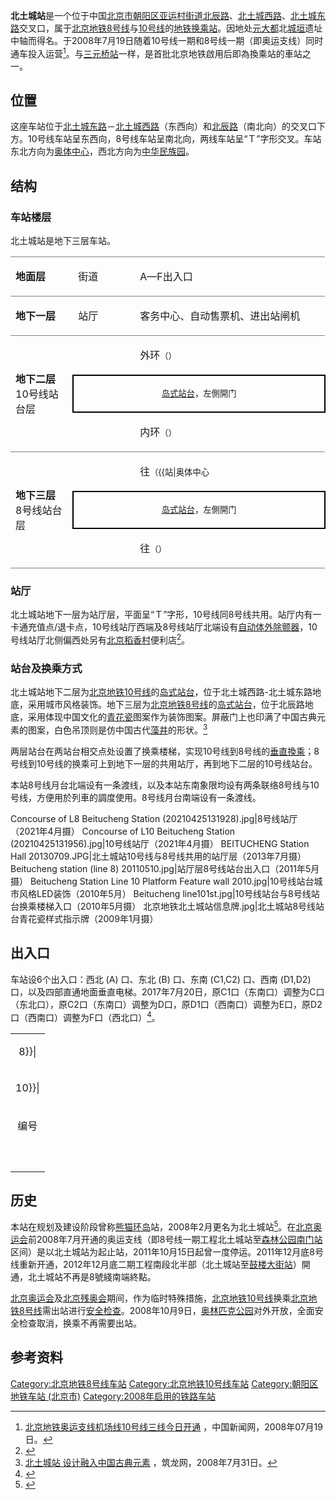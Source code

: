 {{noteTA
|G1=Railway}}
{{Infobox station
|name = 北土城
|eng_name = Beitucheng
|former = 熊猫环岛站
|linecolour = {{北京地铁颜色|8}}
|linecolour2 = {{北京地铁颜色|10}}
|image = Platform of L8 Beitucheng Station (20210217194013).jpg
|caption = 北土城站8号线站台<br />[[File:Platform_of_L10_Beitucheng_Station_(20211123154412).jpg|300px]]<br />北土城站10号线站台
|other_name = 
|country = {{PRC}}
|borough = [[北京市|北京市]][[朝阳区_(北京市)|朝阳区]][[亚运村街道|亚运村街道]]
|address = [[北辰路_(北京)|北辰路]]、[[北土城西路|北土城西路]]、[[北土城东路|北土城东路]]交叉口
|coordinates = {{Coord|39.97570|116.38797|type:railwaystation_region:CN-11_source:GoogleMaps|display=inline,title}}
|elevation =
|operator = [[北京市地铁运营有限公司|北京市地铁运营有限公司]]
|lines = {{北京地铁线路名|8|SL}}<br />{{北京地铁线路名|10|SL}}
|distance = 
|platform = 各1座[[岛式站台|岛式站台]]
|tracks = 各2条
|bus_routes = 
|bus_stands = 
|connections = 公交站：洼里南口
|structure = 地下车站
|hall = 整体式站厅
|depth = 
|levels = 
|interchange = 通过站厅换乘、[[垂直轉乘|垂直轉乘]]
|exits = 6個
|elevator = 
|escalator = 
|architect = 
|architectural_style = 
|colour = {{北京地铁线路名|8|S}}：白色、青花蓝<ref>{{cite news|url=http://news.163.com/06/1207/02/31N4P66D000120GU.html|title=奥运支线车站将“四季分明”|publisher=[[京华时报|京华时报]]|date=2006-12-07|accessdate=2018-04-02|archive-url=https://web.archive.org/web/20180402225448/http://news.163.com/06/1207/02/31N4P66D000120GU.html|archive-date=2018-04-02|dead-url=yes}}</ref><br />{{北京地铁线路名|10|S}}：白色
|type = 
|status = 运营中
|code = 
|zone = 
|classification = 
|website = 
|built = 
|opened = 2008年7月19日
|pass_year = 
|passengers = 
|pass_system = 
|pass_rank = 
|mpassengers = 
|trains = 
|station_hours = 
|hours = 
|first = {{collapsible list
 |title = 　
 |
{{北京地铁线路名|8|S}}
:往{{北京地铁起讫站|8|R}}：05:05
:往{{北京地铁起讫站|8|L}}：05:41<br />
{{北京地铁线路名|10|S}}
:内环：05:10
:外环：06:05
}}
|last = {{collapsible list
 |title = 　
 |
{{北京地铁线路名|8|S}}
:往{{北京地铁起讫站|8|R}}：22:40
:往{{北京地铁起讫站|8|L}}：23:19<br />
{{北京地铁线路名|10|S}}
:内环：21:03
:内环往{{站|巴沟}}：22:48
:内环往{{站|成寿寺}}：23:12
:外环：22:18
:外环往{{站|车道沟}}：00:03
}}
|adjacent = {{Adjacent stations|system=北京地铁
|line1=8|left1=奥体中心|right1=安华桥|note-left1=0.900km|note-mid1=距离[[朱辛庄站|朱辛庄]]20.642km|note-right1=1.018km
|line2=10|left2=健德门|right2=安贞门|note-left2=1.100km|note-mid2=距离[[巴沟站|巴沟]]8.597km|note-right2=1.020km}}
|other_services = 
|route_map = {{Routemap|inline=yes|map=
utSTRf\utSTRg\\\\~~ ~~{{rmr|Licon=U|{{stl|北京地铁|奥体中心}}}}，8号线
utABZg2\utABZg2!~utSTRc3\utSTRc3\\\
utSTR+tc1\utABZg+4!~utSTRc1\utSTR2+4\utSTRc3\\
utSTR\utABZg2\utSTRc13\utSTR2+4\utSTRc3\
utSTR+BSl\utSTR+BSr!~utSTRc1\utSTR2+4\utSTRc13\utSTR2+4\utSTRc3
\utSTR+BSl\utSTR+BSr\utSTRc1\utSTR2+4\utSTRc13\utSTR2+4\utSTRc3
\utSTRgq\utKRZtu\utKRZtu\utSTRq+BSe\utSTRq+BSe!~utSTRc1\utKRZq2+4to\utSTRq+tc13\utABZq+4\utSTRgq~~ ~~{{rmr|Licon=L|{{stl|北京地铁|健德门}}}}，10号线
\utSTRfq\utKRZtu\utKRZtu\utSTRq+BSa\utSTRq+BSa\utSTRq+tc1\utKRZq2+4to\utSTRq+tc3\utSTRfq~~ ~~{{rmr|Licon=R|{{stl|北京地铁|安贞门}}}}，10号线
\\utSTR\utSTR\\\\utSTRc1\utSTRl+4\utCONTfq~~ ~~{{rmr|Licon=R|{{stl|北京地铁|安贞门}}}}，10号线
utSTR+tc2\utABZg3\\\\
utABZg+1\utSTR+tc4\\\\
utSTRf\utSTRg\\\\~~ ~~{{rmr|Licon=D|{{stl|北京地铁|安华桥}}}}，8号线
}}
}}
'''北土城站'''是一个位于中国[[北京市|北京市]][[朝阳区_(北京市)|朝阳区]][[亚运村街道|亚运村街道]][[北辰路_(北京)|北辰路]]、[[北土城西路|北土城西路]]、[[北土城东路|北土城东路]]交叉口，属于[[北京地铁|北京地铁]][[北京地铁8号线|8号线]]与[[北京地铁10号线|10号线]]的[[地铁车站|地铁]][[换乘站|换乘站]]。因地处[[元大都|元大都]]北[[城垣|城垣]]遗址中轴而得名。于2008年7月19日随着10号线一期和8号线一期（即奥运支线）同时通车投入运营<ref>[http://www.chinanews.com/olympic/news/2008/07-19/1317659.shtml 北京地铁奥运支线机场线10号线三线今日开通] {{Wayback|url=http://www.chinanews.com/olympic/news/2008/07-19/1317659.shtml |date=20131203032146 }}，中国新闻网，2008年07月19日。</ref>。与[[三元桥站|三元桥站]]一样，是首批北京地铁啟用后即為換乘站的車站之一。

== 位置 ==
这座车站位于[[北土城东路|北土城东路]]－[[北土城西路|北土城西路]]（东西向）和[[北辰路_(北京)|北辰路]]（南北向）的交叉口下方。10号线车站呈东西向，8号线车站呈南北向，两线车站呈“Ｔ”字形交叉。车站东北方向为[[奥体中心_(北京)|奥体中心]]，西北方向为[[中华民族园|中华民族园]]。

== 结构 ==
=== 车站楼层 ===
北土城站是地下三层车站。
{|cellspacing=0 cellpadding=3
|style="border-top:solid 1px gray;border-bottom:solid 1px gray;" width=100|'''地面层'''
|style="border-top:solid 1px gray;border-bottom:solid 1px gray;" width=100|街道
|style="border-top:solid 1px gray;border-bottom:solid 1px gray;" width=350|A—F出入口
|-
|style="border-bottom:solid 1px gray;"|'''地下一层'''<br />{{nowrap|8、10号线站厅层}}
|style="border-bottom:solid 1px gray;"|站厅
|style="border-bottom:solid 1px gray;"|客务中心、自动售票机、进出站闸机
|-
|style="border-bottom:solid 1px gray;" rowspan=3|'''地下二层'''<br />10号线站台层
|{{arrow|L}}
|{{北京地铁线路名|10|c}}外环<small>（{{站|健德门}}）</small>
|-
|style="border-right:solid 2px black;border-left:solid 2px black;border-top:solid 2px black;border-bottom:solid 2px black;" colspan=2|<center><small>[[岛式站台|岛式站台]]，左側開门</small></center>
|-
|style="border-bottom:solid 1px gray;"|{{arrow|R}}
|style="border-bottom:solid 1px gray;"|{{北京地铁线路名|10|c}}内环<small>（{{站|安贞门}}）</small>
|-
|style="border-bottom:solid 1px gray;" rowspan=3|'''地下三层'''<br />8号线站台层
|{{arrow|L}}
|{{北京地铁线路名|8|c}}往{{站|朱辛庄}}<small>（{{站|奥体中心||北京市}}）</small>
|-
|style="border-right:solid 2px black;border-left:solid 2px black;border-top:solid 2px black;border-bottom:solid 2px black;" colspan=2|<center><small>[[岛式站台|岛式站台]]，左側開门</small></center>
|-
|style="border-bottom:solid 1px gray;"|{{arrow|R}}
|style="border-bottom:solid 1px gray;"|{{北京地铁线路名|8|c}}往{{站|瀛海}}<small>（{{站|安华桥}}）</small>
|}

=== 站厅 ===
北土城站地下一层为站厅层，平面呈“Ｔ”字形，10号线同8号线共用。站厅内有一卡通充值点/退卡点，10号线站厅西端及8号线站厅北端设有[[自动体外除颤器|自动体外除颤器]]，10号线站厅北侧偏西处另有[[北京稻香村|北京稻香村]]便利店<ref>{{cite news|url=http://bj.people.com.cn/n2/2021/1228/c82840-35070712.html|title=北京稻香村进地铁 “地稻小店”开张|work=[[北京青年报|北京青年报]]|date=2021-12-28|accessdate=2022-02-03|archive-date=2022-02-01|archive-url=https://web.archive.org/web/20220201195649/http://bj.people.com.cn/n2/2021/1228/c82840-35070712.html|dead-url=no}}</ref>。

=== 站台及换乘方式 ===
北土城站地下二层为[[北京地铁10号线|北京地铁10号线]]的[[岛式站台|岛式站台]]，位于北土城西路-北土城东路地底，采用城市风格装饰。地下三层为[[北京地铁8号线|北京地铁8号线]]的[[岛式站台|岛式站台]]，位于北辰路地底，采用体现中国文化的[[青花瓷|青花瓷]]图案作为装饰图案。屏蔽门上也印满了中国古典元素的图案，白色吊顶则是仿中国古代[[藻井|藻井]]的形状。<ref>[http://news.zhulong.com/read86307.htm 北土城站 设计融入中国古典元素] {{Wayback|url=http://news.zhulong.com/read86307.htm |date=20150510022641 }}，筑龙网，2008年7月31日。</ref>

两层站台在两站台相交点处设置了换乘楼梯，实现10号线到8号线的[[垂直換乘|垂直換乘]]；8号线到10号线的换乘可上到地下一层的共用站厅，再到地下二层的10号线站台。

本站8号线月台北端设有一条渡线，以及本站东南象限均设有两条联络8号线与10号线，方便用於列車的調度使用。8号线月台南端设有一条渡线。
{{multiple image|direction=vertical|align=center|width=700
|image1=Platform panorama of L10 Beitucheng Station (20180310111209).jpg|caption1=<center>10号线站台全景图（2018年3月摄）</center>
|image2=Platform panorama of L8 Beitucheng Station (20170620153606).jpg|caption2=<center>8号线站台全景图（2017年6月摄）</center>
}}
<gallery>
Concourse of L8 Beitucheng Station (20210425131928).jpg|8号线站厅（2021年4月摄）
Concourse of L10 Beitucheng Station (20210425131956).jpg|10号线站厅（2021年4月摄）
BEITUCHENG Station Hall 20130709.JPG|北土城站10号线与8号线共用的站厅层（2013年7月摄）
Beitucheng station (line 8) 20110510.jpg|站厅层8号线站台出入口（2011年5月摄）
Beitucheng Station Line 10 Platform Feature wall 2010.jpg|10号线站台城市风格LED装饰（2010年5月）
Beitucheng line101st.jpg|10号线站台与8号线站台换乘楼梯入口（2010年5月摄）
北京地铁北土城站信息牌.jpg|北土城站8号线站台青花瓷样式指示牌（2009年1月摄）
</gallery>

== 出入口 ==
车站设6个出入口：西北 (A) 口、东北 (B) 口、东南 (C1,C2) 口、西南 (D1,D2) 口，以及四部直通地面垂直电梯。2017年7月20日，原C1口（东南口）调整为C口（东北口），原C2口（东南口）调整为D口，原D1口（西南口）调整为E口，原D2口（西南口）调整为F口（西北口）<ref>{{cite web|url=https://mp.weixin.qq.com/s/Araw6tnmthFae5jkfoT-yw|title=北土城站出入口编号调整|publisher=北京地铁订阅号|date=2017-07-21|accessdate=2021-04-08}}</ref>。
{| class="wikitable"
| colspan="5" align="center" bgcolor={{北京地铁颜色|8}}|
|-
| colspan="5" align="center" bgcolor={{北京地铁颜色|10}}|
|-
! 编号
! 指示
! 建议前往的目的地
! 照片
! 无障碍设施
|-
|{{港鐵出口|A|附=升}}
|北辰路（西侧）
|[[中华民族园|中华民族园]]
|[[File:Exit_A_of_Beitucheng_Station_(20210221125955).jpg|150px]]
|[[File:Exit_A_lift_of_Beitucheng_Station_(20210221130128).jpg|150px]]
|-
|{{港鐵出口|B}}
|北辰路（东侧）
|
|[[File:Exit_B_of_Beitucheng_Station_(20210221133645).jpg|150px]]
|{{n/a}}
|-
|{{港鐵出口|C|附=升}}
|北土城东路（北侧）
|
|[[File:Exit_C_of_Beitucheng_Station_(20210221130703).jpg|150px]]
|[[File:Exit_C_lift_of_Beitucheng_Station_(20210221130611).jpg|150px]]
|-
|{{港鐵出口|D}}
|北土城东路（南侧）
|[[元大都城垣遗址公园|元大都城垣遗址公园]]、安贞西里
|[[File:Exit_D_of_Beitucheng_Station_(20210221133245).jpg|150px]]
|{{n/a}}
|-
|{{港鐵出口|E}}
|北土城西路（南侧）
|[[元大都城垣遗址公园|元大都城垣遗址公园]]、裕民东里
|[[File:Exit_E_of_Beitucheng_Station_(20210221131342).jpg|150px]]
|{{n/a}}
|-
|{{港鐵出口|F}}
|北土城西路（北侧）
|中华民族园
|[[File:Exit_F_of_Beitucheng_Station_(20210221130305).jpg|150px]]
|{{n/a}}
|-
| bgcolor="#EEEEEE" colspan=5 | {{港鐵出口|註=升}}
|}

== 历史 ==
本站在规划及建设阶段曾称[[熊猫环岛|熊猫环岛]]站，2008年2月更名为北土城站<ref>{{cite news|author=王娟|url=http://www.chinanews.com/cul/news/2008/02-14/1161759.shtml|title=北京地铁十号线"借来"典故起站名 注重文化底蕴|publisher=[[北京晨报|北京晨报]]|date=2008-02-14|accessdate=2018-03-11|archive-date=2018-03-11|archive-url=https://web.archive.org/web/20180311081136/http://www.chinanews.com/cul/news/2008/02-14/1161759.shtml|dead-url=no}}</ref>。在[[2008年夏季奥林匹克运动会|北京奥运会]]前2008年7月开通的奥运支线（即8号线一期工程北土城站至[[森林公园南门站|森林公园南门站]]区间）是以北土城站为起止站，2011年10月15日起曾一度停运。2011年12月底8号线重新开通，2012年12月底二期工程南段北半部（北土城站至[[鼓楼大街站|鼓楼大街站]]）開通，北土城站不再是8號綫南端終點。

[[2008年夏季奥林匹克运动会|北京奥运会]]及[[2008年夏季残疾人奥林匹克运动会|北京残奥会]]期间，作为临时特殊措施，[[北京地铁10号线|北京地铁10号线]]换乘[[北京地铁8号线|北京地铁8号线]]需出站进行[[安全检查|安全检查]]。2008年10月9日，[[奥林匹克公园_(北京)|奥林匹克公园]]对外开放，全面安全检查取消，换乘不再需要出站。

== 参考资料 ==
{{reflist}}
{{commonscat|Beitucheng Station}}

{{北京地铁8号线}}
{{北京地铁10号线}}

[[Category:北京地铁8号线车站|Category:北京地铁8号线车站]]
[[Category:北京地铁10号线车站|Category:北京地铁10号线车站]]
[[Category:朝阳区地铁车站_(北京市)|Category:朝阳区地铁车站 (北京市)]]
[[Category:2008年启用的铁路车站|Category:2008年启用的铁路车站]]